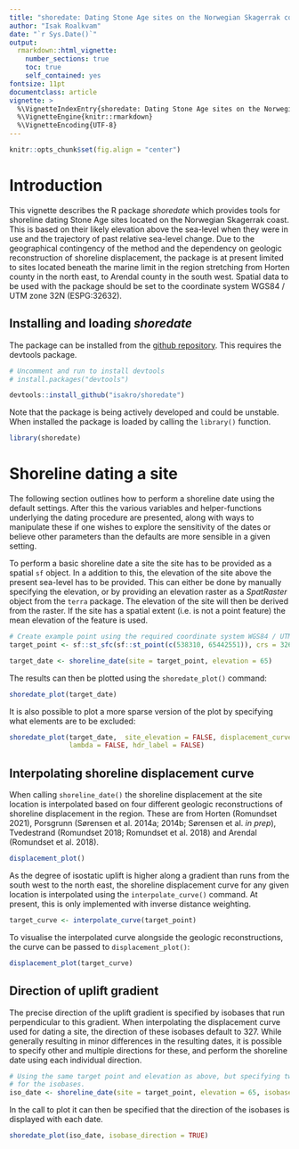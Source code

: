 ```yaml
---
title: "shoredate: Dating Stone Age sites on the Norwegian Skagerrak coast"
author: "Isak Roalkvam"
date: "`r Sys.Date()`"
output:
  rmarkdown::html_vignette:
    number_sections: true
    toc: true
    self_contained: yes
fontsize: 11pt
documentclass: article
vignette: >
  %\VignetteIndexEntry{shoredate: Dating Stone Age sites on the Norwegian Skagerrak coast}
  %\VignetteEngine{knitr::rmarkdown}
  %\VignetteEncoding{UTF-8}
---
```

```r
knitr::opts_chunk$set(fig.align = "center")
```

# Introduction
This vignette describes the R package *shoredate* which provides tools for shoreline dating Stone Age sites located on the Norwegian Skagerrak coast. This is based on their likely elevation above the sea-level when they were in use and the trajectory of past relative sea-level change. Due to the geographical contingency of the method and the dependency on geologic reconstruction of shoreline displacement, the package is at present limited to sites located beneath the marine limit in the region stretching from Horten county in the north east, to Arendal county in the south west. Spatial data to be used with the package should be set to the coordinate system WGS84 / UTM zone 32N (ESPG:32632).

## Installing and loading *shoredate*

The package can be installed from the [github repository](https://github.com/isakro/shoredate). This requires the devtools package.

```r
# Uncomment and run to install devtools
# install.packages("devtools")

devtools::install_github("isakro/shoredate")
```

Note that the package is being actively developed and could be unstable. When installed the package is loaded by calling the `library()` function.
```r
library(shoredate)
```

# Shoreline dating a site
The following section outlines how to perform a shoreline date using the default settings. After this the various variables and helper-functions underlying the dating procedure are presented, along with ways to manipulate these if one wishes to explore the sensitivity of the dates or believe other parameters than the defaults are more sensible in a given setting.

To perform a basic shoreline date a site the site has to be provided as a spatial `sf` object. In a addition to this, the elevation of the site above the present sea-level has to be provided. This can either be done by manually specifying the elevation, or by providing an elevation raster as a *SpatRaster* object from the `terra` package. The elevation of the site will then be derived from the raster. If the site has a spatial extent (i.e. is not a point feature) the mean elevation of the feature is used.

```r
# Create example point using the required coordinate system WGS84 / UTM zone 32N (EPSG:32632).
target_point <- sf::st_sfc(sf::st_point(c(538310, 65442551)), crs = 32632)

target_date <- shoreline_date(site = target_point, elevation = 65)
```

The results can then be plotted using the `shoredate_plot()` command:

```r
shoredate_plot(target_date)
```

It is also possible to plot a more sparse version of the plot by specifying what elements are to be excluded:

```r
shoredate_plot(target_date,  site_elevation = FALSE, displacement_curve = FALSE,
               lambda = FALSE, hdr_label = FALSE)
```

## Interpolating shoreline displacement curve
When calling `shoreline_date()` the shoreline displacement at the site location is interpolated based on four different geologic reconstructions of shoreline displacement in the region. These are from Horten (Romundset 2021), Porsgrunn (Sørensen et al. 2014a; 2014b; Sørensen et al. *in prep*), Tvedestrand (Romundset 2018; Romundset et al. 2018) and Arendal (Romundset et al. 2018).

```r
displacement_plot()
```

As the degree of isostatic uplift is higher along a gradient than runs from the south west to the north east, the shoreline displacement curve for any given location is interpolated using the `interpolate_curve()` command. At present, this is only implemented with inverse distance weighting.

```r
target_curve <- interpolate_curve(target_point)
```

To visualise the interpolated curve alongside the geologic reconstructions, the curve can be passed to `displacement_plot()`:

```r
displacement_plot(target_curve)
```

## Direction of uplift gradient
The precise direction of the uplift gradient is specified by isobases that run perpendicular to this gradient. When interpolating the displacement curve used for dating a site, the direction of these isobases default to 327. While generally resulting in minor differences in the resulting dates, it is possible to specify other and multiple directions for these, and perform the shoreline date using each individual direction. 

```r
# Using the same target point and elevation as above, but specifying two different directions
# for the isobases.
iso_date <- shoreline_date(site = target_point, elevation = 65, isobase_direction = c(325, 338))
```

In the call to plot it can then be specified that the direction of the isobases is displayed with each date.
```r
shoredate_plot(iso_date, isobase_direction = TRUE)
```

